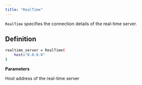 ```yaml
---
title: "RealTime"
---
```


`RealTime` specifies the connection details of the real-time server.

## Definition

```bash
realtime_server = RealTime(
    host="0.0.0.0"
)
```

**Parameters**

<ParamField body="host" type="string" required>
  Host address of the real-time server
</ParamField>
